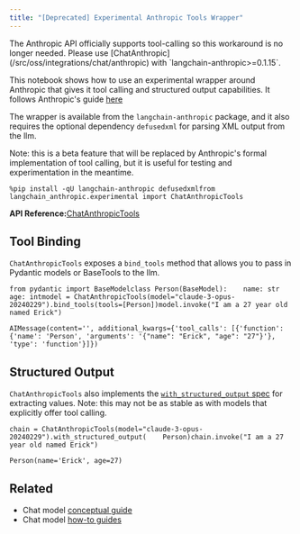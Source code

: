 ```yaml
---
title: "[Deprecated] Experimental Anthropic Tools Wrapper"
---
```


<Warning>
  The Anthropic API officially supports tool-calling so this workaround is no longer needed. Please use [ChatAnthropic](/src/oss/integrations/chat/anthropic) with `langchain-anthropic>=0.1.15`.
</Warning>

This notebook shows how to use an experimental wrapper around Anthropic that gives it tool calling and structured output capabilities. It follows Anthropic's guide [here](https://docs.anthropic.com/claude/oss/functions-external-tools)

The wrapper is available from the `langchain-anthropic` package, and it also requires the optional dependency `defusedxml` for parsing XML output from the llm.

Note: this is a beta feature that will be replaced by Anthropic's formal implementation of tool calling, but it is useful for testing and experimentation in the meantime.

```
%pip install -qU langchain-anthropic defusedxmlfrom langchain_anthropic.experimental import ChatAnthropicTools
```

**API Reference:**[ChatAnthropicTools](https://python.langchain.com/api_reference/anthropic/experimental/langchain_anthropic.experimental.ChatAnthropicTools.html)

## Tool Binding

`ChatAnthropicTools` exposes a `bind_tools` method that allows you to pass in Pydantic models or BaseTools to the llm.

```
from pydantic import BaseModelclass Person(BaseModel):    name: str    age: intmodel = ChatAnthropicTools(model="claude-3-opus-20240229").bind_tools(tools=[Person])model.invoke("I am a 27 year old named Erick")
```

```
AIMessage(content='', additional_kwargs={'tool_calls': [{'function': {'name': 'Person', 'arguments': '{"name": "Erick", "age": "27"}'}, 'type': 'function'}]})
```

## Structured Output

`ChatAnthropicTools` also implements the [`with_structured_output` spec](/src/oss/how_to/structured_output) for extracting values. Note: this may not be as stable as with models that explicitly offer tool calling.

```
chain = ChatAnthropicTools(model="claude-3-opus-20240229").with_structured_output(    Person)chain.invoke("I am a 27 year old named Erick")
```

```
Person(name='Erick', age=27)
```

## Related

* Chat model [conceptual guide](/src/oss/concepts/chat_models)
* Chat model [how-to guides](/src/oss/how_to/#chat-models)
